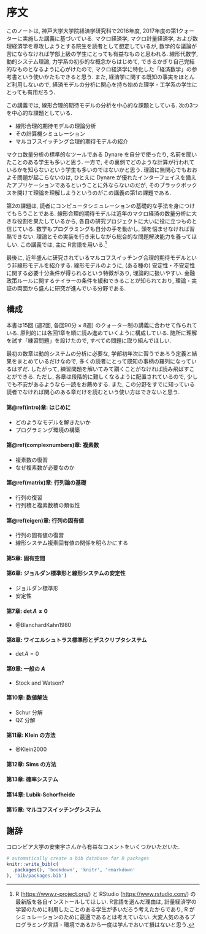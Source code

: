 # 序文 {#preface .unnumbered}

このノートは, 神戸大学大学院経済学研究科で2016年度, 2017年度の第1クォーターに実施した講義に基づいている. マクロ経済学, マクロ計量経済学, および数理経済学を専攻しようとする院生を読者として想定しているが,  数学的な議論が苦にならなければ学部上級の学生にとっても有益なものと思われる. 線形代数学, 動的システム理論, 力学系の初歩的な概念からはじめて, できるかぎり自己完結的なものとなるように心がけたので,  マクロ経済学に特化した「経済数学」の参考書という使いかたもできると思う. また, 経済学に関する既知の事実をほとんど利用しないので, 経済モデルの分析に関心を持ち始めた理学・工学系の学生にとっても有用だろう.

この講義では, 線形合理的期待モデルの分析を中心的な課題としている. 次の3つを中心的な課題としている.

- 線形合理的期待モデルの理論分析
- その計算機シミュレーション
- マルコフスイッチング合理的期待モデルの紹介

マクロ数量分析の標準的なツールである Dynare を自分で使ったり, 名前を聞いたことのある学生も多いと思う. 一方で, その裏側でどのような計算が行われているかを知らないという学生も多いのではないかと思う. 理論に無関心でもおおよそ問題が起こらないのは, ひとえに Dynare が優れたインターフェイスを備えたアプリケーションであるということに外ならないのだが, そのブラックボックスを開けて理論を理解しようというのがこの講義の第1の課題である. 

第2の課題は, 読者にコンピュータシミュレーションの基礎的な手法を身につけてもらうことである. 線形合理的期待モデルは近年のマクロ経済の数量分析に大きな役割を果たしているから, 各自の研究プロジェクトに大いに役に立つものと信じている. 
数学もプログラミングも自分の手を動かし, 頭を悩ませなければ習熟できない. 理論とその実装を行き来しながら総合的な問題解決能力を養ってほしい. この講義では, 主に R言語を用いる.^[R ([https://www.r-project.org/](https://www.r-project.org/)) と RStudio ([https://www.rstudio.com/](https://www.rstudio.com/)) の最新版を各自インストールしてほしい. R言語を選んだ理由は, 計量経済学の学習のために利用したことのある学生が多いだろう考えたからであり, R がシミュレーションのために最適であるとは考えていない. 大変人気のあるプログラミング言語・環境であるから一度は学んでおいて損はないと思う.]

最後に, 近年盛んに研究されているマルコフスイッチング合理的期待モデルという非線形モデルを紹介する.  線形モデルのように, (ある種の) 安定性・不安定性に関する必要十分条件が得られるという特徴があり, 理論的に扱いやすい. 金融政策ルールに関するテイラーの条件を緩和できることが知られており, 理論・実証の両面から盛んに研究が進んでいる分野である.


## 構成 {-}

本書は15回 (週2回, 各回90分 × 8週) のクォーター制の講義に合わせて作られている. 原則的には各回1章を順に読み進めていくように構成している. 随所に理解を試す「練習問題」を設けたので, すべての問題に取り組んでほしい. 

最初の数章は動的システムの分析に必要な, 学部初年次に習うであろう定義と結果をまとめているだけなので,  多くの読者にとって既知の事柄の羅列になっているはずだ. したがって, 練習問題を解いてみて躓くことがなければ読み飛ばすことができる. ただし, 各章は段階的に難しくなるように配置されているので, 少しでも不安があるようなら一読をお薦めする. また, この分野をすでに知っている読者でなければ関心のある章だけを読むという使い方はできないと思う. 


#### 第\@ref(intro)章: はじめに {-}

- どのようなモデルを解きたいか
- プログラミング環境の構築

#### 第\@ref(complexnumbers)章: 複素数 {-}

- 複素数の復習
- なぜ複素数が必要なのか

#### 第\@ref(matrix)章: 行列論の基礎 {-}

- 行列の復習
- 行列積と複素数積の類似性

#### 第\@ref(eigen)章: 行列の固有値 {-}

- 行列の固有値の復習
- 線形システム複素固有値の関係を明らかにする

#### 第5章: 固有空間 {-}

#### 第6章: ジョルダン標準形と線形システムの安定性 {-}

- ジョルダン標準形
- 安定性

#### 第7章: $\det A \neq 0$ {-}

- @BlanchardKahn1980

#### 第8章: ワイエルシュトラス標準形とデスクリプタシステム {-}

- $\det A = 0$ 

#### 第9章: 一般の $A$ {-}

- Stock and Watson?

#### 第10章: 数値解法 {-}

- Schur 分解
- QZ 分解

#### 第11章: Klein の方法 {-}

- @Klein2000


#### 第12章: Sims の方法 {-}


#### 第13章: 確率システム {-}


#### 第14章: Lubik-Schorfheide {-}


#### 第15章: マルコフスイッチングシステム {-}


## 謝辞 {-}

コロンビア大学の安東宇さんから有益なコメントをいくつかいただいた.


```r
# automatically create a bib database for R packages
knitr::write_bib(c(
  .packages(), 'bookdown', 'knitr', 'rmarkdown'
), 'bib/packages.bib')
```


